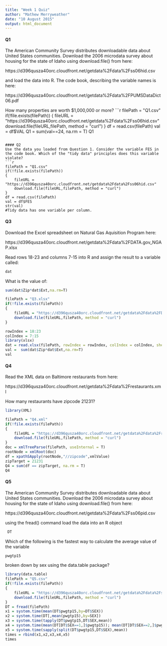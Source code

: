 ```yaml
---
title: "Week 1 Quiz"
author: "Mathew Merryweather"
date: "10 August 2015"
output: html_document
---
```


#### Q1
The American Community Survey distributes downloadable data about United States communities. Download the 2006 microdata survey about housing for the state of Idaho using download.file() from here: 

https://d396qusza40orc.cloudfront.net/getdata%2Fdata%2Fss06hid.csv 

and load the data into R. The code book, describing the variable names is here: 

https://d396qusza40orc.cloudfront.net/getdata%2Fdata%2FPUMSDataDict06.pdf 

How many properties are worth $1,000,000 or more?
```r
filePath = "Q1.csv"
if(!file.exists(filePath))
{
    fileURL = "https://d396qusza40orc.cloudfront.net/getdata%2Fdata%2Fss06hid.csv"
    download.file(fileURL,filePath, method = "curl")   
}
df = read.csv(filePath)
val = df$VAL
Q1 = sum(val==24, na.rm = T)
Q1
```

#### Q2
Use the data you loaded from Question 1. Consider the variable FES in the code book. Which of the "tidy data" principles does this variable violate?
```r
filePath = "Q1.csv"
if(!file.exists(filePath))
{
    fileURL = "https://d396qusza40orc.cloudfront.net/getdata%2Fdata%2Fss06hid.csv"
    download.file(fileURL,filePath, method = "curl")   
}
df = read.csv(filePath)
val = df$FES
str(val)
#Tidy data has one variable per column.
```

#### Q3
Download the Excel spreadsheet on Natural Gas Aquisition Program here: 

https://d396qusza40orc.cloudfront.net/getdata%2Fdata%2FDATA.gov_NGAP.xlsx 

Read rows 18-23 and columns 7-15 into R and assign the result to a variable called:
```r
dat
```
What is the value of:
```r
sum(dat$Zip*dat$Ext,na.rm=T) 
```
```r
filePath = "Q3.xlsx"
if(!file.exists(filePath))
{
    fileURL = "https://d396qusza40orc.cloudfront.net/getdata%2Fdata%2FDATA.gov_NGAP.xlsx"
    download.file(fileURL,filePath, method = "curl")   
}

rowIndex = 18:23
colIndex = 7:15
library(xlsx)
dat = read.xlsx(filePath, rowIndex = rowIndex, colIndex = colIndex, sheetIndex = 1)
val =  sum(dat$Zip*dat$Ext,na.rm=T) 
val
```

#### Q4
Read the XML data on Baltimore restaurants from here: 

https://d396qusza40orc.cloudfront.net/getdata%2Fdata%2Frestaurants.xml 

How many restaurants have zipcode 21231?

```r
library(XML)

filePath = "Q4.xml"
if(!file.exists(filePath))
{
    fileURL = "https://d396qusza40orc.cloudfront.net/getdata%2Fdata%2Frestaurants.xml"
    download.file(fileURL,filePath, method = "curl")   
}
doc = xmlTreeParse(filePath, useInternal = T)
rootNode = xmlRoot(doc)
df = xpathSApply(rootNode,"//zipcode",xmlValue)
zipTarget = 21231
Q4 = sum(df == zipTarget, na.rm = T)
Q4
```

#### Q5
The American Community Survey distributes downloadable data about United States communities. Download the 2006 microdata survey about housing for the state of Idaho using download.file() from here: 

https://d396qusza40orc.cloudfront.net/getdata%2Fdata%2Fss06pid.csv 

using the fread() command load the data into an R object
```r
 DT 
```

Which of the following is the fastest way to calculate the average value of the variable
```r
pwgtp15 
```

broken down by sex using the data.table package?

```r
library(data.table)
filePath = "Q5.csv"
if(!file.exists(filePath))
{
    fileURL = "https://d396qusza40orc.cloudfront.net/getdata%2Fdata%2Fss06pid.csv"
    download.file(fileURL,filePath, method = "curl")   
}
DT = fread(filePath)
x1 = system.time(mean(DT$pwgtp15,by=DT$SEX))
x2 = system.time(DT[,mean(pwgtp15),by=SEX])
x3 = system.time(tapply(DT$pwgtp15,DT$SEX,mean))
x4 = system.time(mean(DT[DT$SEX==1,]$pwgtp15)); mean(DT[DT$SEX==2,]$pwgtp15)
x5 = system.time(sapply(split(DT$pwgtp15,DT$SEX),mean))
times = rbind(x1,x2,x3,x4,x5)
times
```

 



